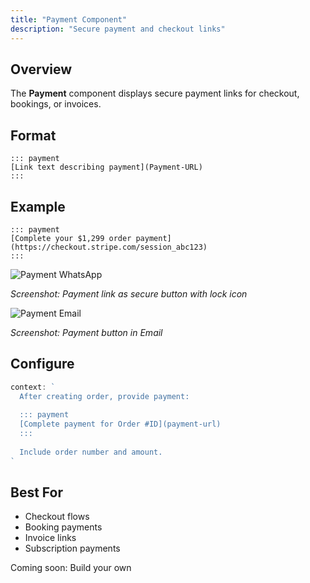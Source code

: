 ```yaml
---
title: "Payment Component"
description: "Secure payment and checkout links"
---
```


## Overview

The **Payment** component displays secure payment links for checkout, bookings, or invoices.

## Format

```
::: payment
[Link text describing payment](Payment-URL)
:::
```

## Example

```
::: payment
[Complete your $1,299 order payment](https://checkout.stripe.com/session_abc123)
:::
```

<Frame>
  <img src="/images/formatting/payment-whatsapp.png" alt="Payment WhatsApp" />
</Frame>

*Screenshot: Payment link as secure button with lock icon*

<Frame>
  <img src="/images/formatting/payment-email.png" alt="Payment Email" />
</Frame>

*Screenshot: Payment button in Email*

## Configure

```typescript
context: `
  After creating order, provide payment:
  
  ::: payment
  [Complete payment for Order #ID](payment-url)
  :::
  
  Include order number and amount.
`
```

## Best For

- Checkout flows
- Booking payments
- Invoice links
- Subscription payments

<Card title="Custom Components" icon="wand-magic-sparkles" href="/formatting/custom-components">
  Coming soon: Build your own
</Card>
